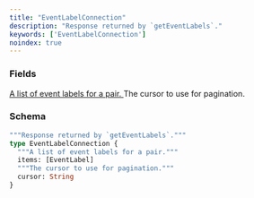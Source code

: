 ```yaml
---
title: "EventLabelConnection"
description: "Response returned by `getEventLabels`."
keywords: ['EventLabelConnection']
noindex: true
---
```


### Fields

<a href="/api-reference/types/eventlabel">
  <ResponseField name="items" type="[EventLabel]">
    A list of event labels for a pair.
  </ResponseField>
</a>

<ResponseField name="cursor" type="String">
  The cursor to use for pagination.
</ResponseField>

### Schema


```graphql 
"""Response returned by `getEventLabels`."""
type EventLabelConnection {
  """A list of event labels for a pair."""
  items: [EventLabel]
  """The cursor to use for pagination."""
  cursor: String
}
```

